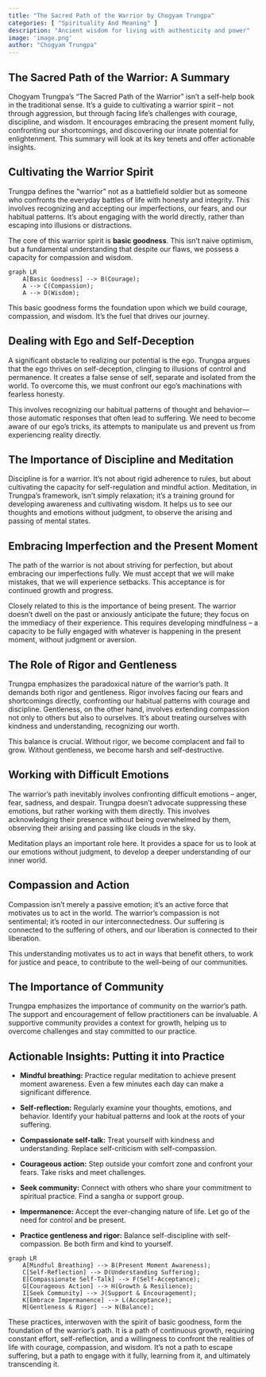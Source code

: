 ```yaml
---
title: "The Sacred Path of the Warrior by Chogyam Trungpa"
categories: [ "Spirituality And Meaning" ]
description: "Ancient wisdom for living with authenticity and power"
image: 'image.png'
author: "Chogyam Trungpa"
---
```

## The Sacred Path of the Warrior: A Summary

Chogyam Trungpa's "The Sacred Path of the Warrior" isn't a self-help book in the traditional sense.  It's a guide to cultivating a warrior spirit – not through aggression, but through facing life's challenges with courage, discipline, and wisdom.  It encourages embracing the present moment fully, confronting our shortcomings, and discovering our innate potential for enlightenment.  This summary will look at its key tenets and offer actionable insights.


## Cultivating the Warrior Spirit

Trungpa defines the "warrior" not as a battlefield soldier but as someone who confronts the everyday battles of life with honesty and integrity. This involves recognizing and accepting our imperfections, our fears, and our habitual patterns.  It's about engaging with the world directly, rather than escaping into illusions or distractions.

The core of this warrior spirit is **basic goodness**. This isn't naive optimism, but a fundamental understanding that despite our flaws, we possess a capacity for compassion and wisdom.

```mermaid
graph LR
    A[Basic Goodness] --> B(Courage);
    A --> C(Compassion);
    A --> D(Wisdom);
```

This basic goodness forms the foundation upon which we build courage, compassion, and wisdom.  It’s the fuel that drives our journey.


## Dealing with Ego and Self-Deception

A significant obstacle to realizing our potential is the ego.  Trungpa argues that the ego thrives on self-deception, clinging to illusions of control and permanence.  It creates a false sense of self, separate and isolated from the world. To overcome this, we must confront our ego's machinations with fearless honesty.

This involves recognizing our habitual patterns of thought and behavior—those automatic responses that often lead to suffering.  We need to become aware of our ego's tricks, its attempts to manipulate us and prevent us from experiencing reality directly.


## The Importance of Discipline and Meditation

Discipline is for a warrior. It's not about rigid adherence to rules, but about cultivating the capacity for self-regulation and mindful action. Meditation, in Trungpa's framework, isn't simply relaxation; it's a training ground for developing awareness and cultivating wisdom. It helps us to see our thoughts and emotions without judgment, to observe the arising and passing of mental states.


##  Embracing Imperfection and the Present Moment

The path of the warrior is not about striving for perfection, but about embracing our imperfections fully. We must accept that we will make mistakes, that we will experience setbacks. This acceptance is for continued growth and progress.

Closely related to this is the importance of being present.  The warrior doesn't dwell on the past or anxiously anticipate the future; they focus on the immediacy of their experience. This requires developing mindfulness – a capacity to be fully engaged with whatever is happening in the present moment, without judgment or aversion.


##  The Role of Rigor and Gentleness

Trungpa emphasizes the paradoxical nature of the warrior's path. It demands both rigor and gentleness. Rigor involves facing our fears and shortcomings directly, confronting our habitual patterns with courage and discipline. Gentleness, on the other hand, involves extending compassion not only to others but also to ourselves. It's about treating ourselves with kindness and understanding, recognizing our worth.

This balance is crucial.  Without rigor, we become complacent and fail to grow. Without gentleness, we become harsh and self-destructive.


##  Working with Difficult Emotions

The warrior's path inevitably involves confronting difficult emotions – anger, fear, sadness, and despair.  Trungpa doesn't advocate suppressing these emotions, but rather working with them directly. This involves acknowledging their presence without being overwhelmed by them, observing their arising and passing like clouds in the sky.

Meditation plays an important role here. It provides a space for us to look at our emotions without judgment, to develop a deeper understanding of our inner world.


##  Compassion and Action

Compassion isn't merely a passive emotion; it's an active force that motivates us to act in the world.  The warrior's compassion is not sentimental; it's rooted in our interconnectedness. Our suffering is connected to the suffering of others, and our liberation is connected to their liberation.

This understanding motivates us to act in ways that benefit others, to work for justice and peace, to contribute to the well-being of our communities.


##  The Importance of Community

Trungpa emphasizes the importance of community on the warrior's path.  The support and encouragement of fellow practitioners can be invaluable.  A supportive community provides a context for growth, helping us to overcome challenges and stay committed to our practice.


##  Actionable Insights:  Putting it into Practice

* **Mindful breathing:** Practice regular meditation to achieve present moment awareness. Even a few minutes each day can make a significant difference.

* **Self-reflection:**  Regularly examine your thoughts, emotions, and behavior.  Identify your habitual patterns and look at the roots of your suffering.

* **Compassionate self-talk:**  Treat yourself with kindness and understanding.  Replace self-criticism with self-compassion.

* **Courageous action:** Step outside your comfort zone and confront your fears. Take risks and meet challenges.

* **Seek community:**  Connect with others who share your commitment to spiritual practice.  Find a sangha or support group.

* **Impermanence:** Accept the ever-changing nature of life. Let go of the need for control and be present.

* **Practice gentleness and rigor:**  Balance self-discipline with self-compassion.  Be both firm and kind to yourself.

```mermaid
graph LR
    A[Mindful Breathing] --> B(Present Moment Awareness);
    C[Self-Reflection] --> D(Understanding Suffering);
    E[Compassionate Self-Talk] --> F(Self-Acceptance);
    G[Courageous Action] --> H(Growth & Resilience);
    I[Seek Community] --> J(Support & Encouragement);
    K[Embrace Impermanence] --> L(Acceptance);
    M[Gentleness & Rigor] --> N(Balance);
```

These practices, interwoven with the spirit of basic goodness, form the foundation of the warrior's path.  It is a path of continuous growth, requiring constant effort, self-reflection, and a willingness to confront the realities of life with courage, compassion, and wisdom.  It's not a path to escape suffering, but a path to engage with it fully, learning from it, and ultimately transcending it.

